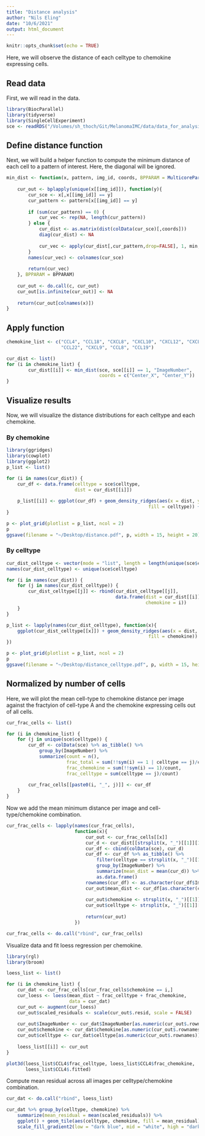 ```yaml
---
title: "Distance analysis"
author: "Nils Eling"
date: "10/6/2021"
output: html_document
---
```


```r
knitr::opts_chunk$set(echo = TRUE)
```

Here, we will observe the distance of each celltype to chemokine expressing cells.

## Read data

First, we will read in the data.

```r
library(BiocParallel)
library(tidyverse)
library(SingleCellExperiment)
sce <- readRDS("/Volumes/sh_thoch/Git/MelanomaIMC/data/data_for_analysis/sce_RNA.rds")
```

## Define distance function

Next, we will build a helper function to compute the minimum distance of each cell
to a pattern of interest. Here, the diagonal will be ignored.

```r
min_dist <- function(x, pattern, img_id, coords, BPPARAM = MulticoreParam()){
    
    cur_out <- bplapply(unique(x[[img_id]]), function(y){
        cur_sce <- x[,x[[img_id]] == y]
        cur_pattern <- pattern[x[[img_id]] == y]
        
        if (sum(cur_pattern) == 0) {
            cur_vec <- rep(NA, length(cur_pattern))
        } else {
            cur_dist <- as.matrix(dist(colData(cur_sce)[,coords]))
            diag(cur_dist) <- NA
            
            cur_vec <- apply(cur_dist[,cur_pattern,drop=FALSE], 1, min, na.rm = TRUE)
        }
        names(cur_vec) <- colnames(cur_sce)
        
        return(cur_vec)
    }, BPPARAM = BPPARAM)
    
    cur_out <- do.call(c, cur_out)
    cur_out[is.infinite(cur_out)] <- NA
    
    return(cur_out[colnames(x)])
}

```

## Apply function

```r
chemokine_list <- c("CCL4", "CCL18", "CXCL8", "CXCL10", "CXCL12", "CXCL13", "CCL2", 
                    "CCL22", "CXCL9", "CCL8", "CCL19")

cur_dist <- list()
for (i in chemokine_list) {
        cur_dist[[i]] <- min_dist(sce, sce[[i]] == 1, "ImageNumber", 
                                  coords = c("Center_X", "Center_Y")) 
}
```

## Visualize results

Now, we will visualize the distance distributions for each celltype and each
chemokine.

### By chemokine

```r
library(ggridges)
library(cowplot)
library(ggplot2)
p_list <- list()

for (i in names(cur_dist)) {
    cur_df <- data.frame(celltype = sce$celltype,
                         dist = cur_dist[[i]])
    
    p_list[[i]] <- ggplot(cur_df) + geom_density_ridges(aes(x = dist, y = celltype, 
                                                    fill = celltype)) + ggtitle(i)
}

p <- plot_grid(plotlist = p_list, ncol = 2)
p
ggsave(filename = "~/Desktop/distance.pdf", p, width = 15, height = 20)
```

### By celltype

```r
cur_dist_celltype <- vector(mode = "list", length = length(unique(sce$celltype)))
names(cur_dist_celltype) <- unique(sce$celltype)

for (i in names(cur_dist)) {
    for (j in names(cur_dist_celltype)) {
        cur_dist_celltype[[j]] <- rbind(cur_dist_celltype[[j]], 
                                        data.frame(dist = cur_dist[[i]][sce$celltype == j],
                                                   chemokine = i))
    }
}

p_list <- lapply(names(cur_dist_celltype), function(x){
    ggplot(cur_dist_celltype[[x]]) + geom_density_ridges(aes(x = dist, y = chemokine, 
                                                    fill = chemokine)) + ggtitle(x)
})

p <- plot_grid(plotlist = p_list, ncol = 2)
p
ggsave(filename = "~/Desktop/distance_celltype.pdf", p, width = 15, height = 20)
```

## Normalized by number of cells

Here, we will plot the mean cell-type to chemokine distance per image against 
the fractyion of cell-type A and the chemokine expressing cells out of all cells.

```r
cur_frac_cells <- list()

for (i in chemokine_list) {
    for (j in unique(sce$celltype)) {
        cur_df <- colData(sce) %>% as_tibble() %>%
            group_by(ImageNumber) %>%
            summarize(count = n(),
                      frac_total = sum(!!sym(i) == 1 | celltype == j)/count,
                      frac_chemokine = sum(!!sym(i) == 1)/count,
                      frac_celltype = sum(celltype == j)/count)
        
        cur_frac_cells[[paste0(i, "_", j)]] <- cur_df
    }
}
```

Now we add the mean minimum distance per image and cell-type/chemokine combination.

```r
cur_frac_cells <- lapply(names(cur_frac_cells),
                         function(x){
                             cur_out <- cur_frac_cells[[x]]
                             cur_d <- cur_dist[[strsplit(x, "_")[[1]][1]]]
                             cur_df <- cbind(colData(sce), cur_d)
                             cur_df <- cur_df %>% as_tibble() %>%
                                 filter(celltype == strsplit(x, "_")[[1]][2]) %>%
                                 group_by(ImageNumber) %>%
                                 summarize(mean_dist = mean(cur_d)) %>%
                                 as.data.frame()
                             rownames(cur_df) <- as.character(cur_df$ImageNumber)
                             cur_out$mean_dist <- cur_df[as.character(cur_out$ImageNumber),"mean_dist"]
                             
                             cur_out$chemokine <- strsplit(x, "_")[[1]][1]
                             cur_out$celltype <- strsplit(x, "_")[[1]][2]
                             
                             return(cur_out)
                         })

cur_frac_cells <- do.call("rbind", cur_frac_cells)
```

Visualize data and fit loess regression per chemokine.

```r
library(rgl)
library(broom)

loess_list <- list()

for (i in chemokine_list) {
    cur_dat <- cur_frac_cells[cur_frac_cells$chemokine == i,]
    cur_loess <- loess(mean_dist ~ frac_celltype + frac_chemokine, 
                       data = cur_dat)
    cur_out <- augment(cur_loess)
    cur_out$scaled_residuals <- scale(cur_out$.resid, scale = FALSE)
    
    cur_out$ImageNumber <- cur_dat$ImageNumber[as.numeric(cur_out$.rownames)]
    cur_out$chemokine <- cur_dat$chemokine[as.numeric(cur_out$.rownames)]
    cur_out$celltype <- cur_dat$celltype[as.numeric(cur_out$.rownames)]
    
    loess_list[[i]] <- cur_out
}

plot3d(loess_list$CCL4$frac_celltype, loess_list$CCL4$frac_chemokine, 
       loess_list$CCL4$.fitted)
```

Compute mean residual across all images per celltype/chemokine combination.

```r
cur_dat <- do.call("rbind", loess_list)

cur_dat %>% group_by(celltype, chemokine) %>%
    summarize(mean_residual = mean(scaled_residuals)) %>%
    ggplot() + geom_tile(aes(celltype, chemokine, fill = mean_residual)) +
    scale_fill_gradient2(low = "dark blue", mid = "white", high = "dark red")
```

